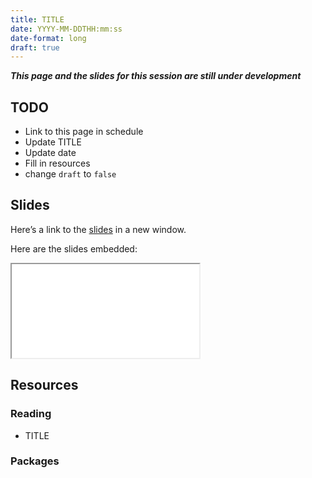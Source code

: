 ```yaml
---
title: TITLE
date: YYYY-MM-DDTHH:mm:ss
date-format: long
draft: true
---
```


***This page and the slides for this session are still under development***

## TODO

- Link to this page in schedule
- Update TITLE
- Update date
- Fill in resources
- change `draft` to `false`

## Slides

Here's a link to the [slides](/slides/06-r-with-cpp/index.qmd){target="_blank"} in a new window. 

Here are the slides embedded:

<iframe class="slide-deck ar3x2" src="/slides/06-r-with-cpp/index.html" title="06-r-with-cpp slides">
</iframe>

## Resources

### Reading

- TITLE

  <LINK>


### Packages
